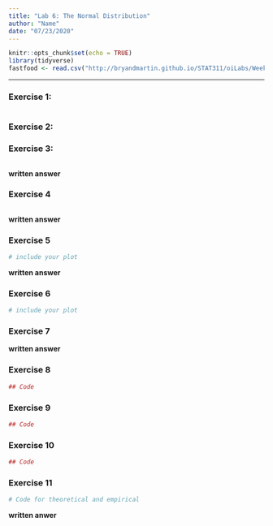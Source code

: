 ```yaml
---
title: "Lab 6: The Normal Distribution"
author: "Name"
date: "07/23/2020"
---
```


```r
knitr::opts_chunk$set(echo = TRUE)
library(tidyverse)
fastfood <- read.csv("http://bryandmartin.github.io/STAT311/oiLabs/Week5/fastfood.csv")
```

* * *

### Exercise 1: 

```r

```

### Exercise 2:


### Exercise 3: 

```r


```

**written answer**

### Exercise 4

```r

```

**written answer**

### Exercise 5

```r
# include your plot
```

**written answer**

### Exercise 6

```r
# include your plot
```

### Exercise 7

**written answer**

### Exercise 8

```r
## Code
```


### Exercise 9

```r
## Code
```

### Exercise 10

```r
## Code
```


### Exercise 11

```r
# Code for theoretical and empirical
```

**written anwer**





